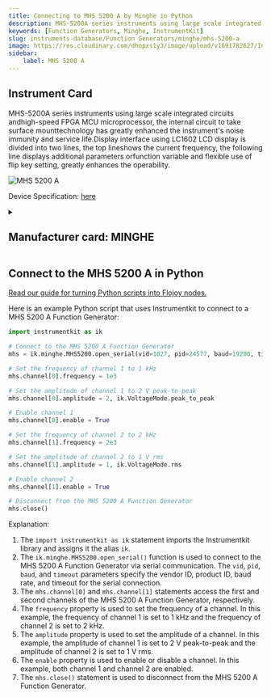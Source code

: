 ```yaml
---
title: Connecting to MHS 5200 A by Minghe in Python
description: MHS-5200A series instruments using large scale integrated circuits andhigh-speed FPGA MCU microprocessor, the internal circuit to take surface mounttechnology has greatly enhanced the instrument's noise immunity and service life.Display interface using LC1602 LCD display is divided into two lines, the top lineshows the current frequency, the following line displays additional parameters orfunction variable and flexible use of flip key setting, greatly enhances the operability.
keywords: [Function Generators, Minghe, InstrumentKit] 
slug: instruments-database/Function Generators/minghe/mhs-5200-a 
image: https://res.cloudinary.com/dhopxs1y3/image/upload/v1691782627/Instruments/Function%20Generators/MHS-5200-A/MHS-5200-A.jpg
sidebar:
    label: MHS 5200 A 
---
```



## Instrument Card

MHS-5200A series instruments using large scale integrated circuits andhigh-speed FPGA MCU microprocessor, the internal circuit to take surface mounttechnology has greatly enhanced the instrument's noise immunity and service life.Display interface using LC1602 LCD display is divided into two lines, the top lineshows the current frequency, the following line displays additional parameters orfunction variable and flexible use of flip key setting, greatly enhances the operability.

![MHS 5200 A](https://res.cloudinary.com/dhopxs1y3/image/upload/v1691782627/Instruments/Function%20Generators/MHS-5200-A/MHS-5200-A.jpg)

Device Specification: [here](/instruments-database/all-instruments)

<details style={{ marginTop: "15px"}}>
<summary><h2 style={{display:'inline'}}>Manufacturer card: MINGHE</h2></summary>

![MINGHE](https://res.cloudinary.com/dhopxs1y3/image/upload/v1692142672/Instruments/Vendor%20Logos/FLOJOY_TEXT.png)

Could not find

- Headquarters: 
- Yearly Revenue (millions, USD): 
- Vendor Website: [here](https://sigrok.org/wiki/MHINSTEK_MHS-5200A)

</details>


<FeaturedInstrumentVideo category="FUNCTION_GENERATORS" />

## Connect to the MHS 5200 A in Python

[Read our guide for turning Python scripts into Flojoy nodes.](https://docs.flojoy.ai/contribution/blocks/custom-flojoy-block/)



<Tabs>
<TabItem value="Flojoy" label="Flojoy" className="flojoy-instrument-tabs">

<SectionsCard category="FUNCTION_GENERATORS" manufacturer="Minghe"></SectionsCard>

</TabItem>
<TabItem value="InstrumentKit" label="InstrumentKit">

Here is an example Python script that uses Instrumentkit to connect to a MHS 5200 A Function Generator:

```python
import instrumentkit as ik

# Connect to the MHS 5200 A Function Generator
mhs = ik.minghe.MHS5200.open_serial(vid=1027, pid=24577, baud=19200, timeout=1)

# Set the frequency of channel 1 to 1 kHz
mhs.channel[0].frequency = 1e3

# Set the amplitude of channel 1 to 2 V peak-to-peak
mhs.channel[0].amplitude = 2, ik.VoltageMode.peak_to_peak

# Enable channel 1
mhs.channel[0].enable = True

# Set the frequency of channel 2 to 2 kHz
mhs.channel[1].frequency = 2e3

# Set the amplitude of channel 2 to 1 V rms
mhs.channel[1].amplitude = 1, ik.VoltageMode.rms

# Enable channel 2
mhs.channel[1].enable = True

# Disconnect from the MHS 5200 A Function Generator
mhs.close()
```

Explanation:
1. The `import instrumentkit as ik` statement imports the Instrumentkit library and assigns it the alias `ik`.
2. The `ik.minghe.MHS5200.open_serial()` function is used to connect to the MHS 5200 A Function Generator via serial communication. The `vid`, `pid`, `baud`, and `timeout` parameters specify the vendor ID, product ID, baud rate, and timeout for the serial connection.
3. The `mhs.channel[0]` and `mhs.channel[1]` statements access the first and second channels of the MHS 5200 A Function Generator, respectively.
4. The `frequency` property is used to set the frequency of a channel. In this example, the frequency of channel 1 is set to 1 kHz and the frequency of channel 2 is set to 2 kHz.
5. The `amplitude` property is used to set the amplitude of a channel. In this example, the amplitude of channel 1 is set to 2 V peak-to-peak and the amplitude of channel 2 is set to 1 V rms.
6. The `enable` property is used to enable or disable a channel. In this example, both channel 1 and channel 2 are enabled.
7. The `mhs.close()` statement is used to disconnect from the MHS 5200 A Function Generator.

</TabItem>
</Tabs>